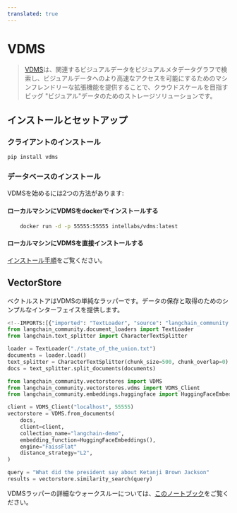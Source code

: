 ```yaml
---
translated: true
---
```


# VDMS

> [VDMS](https://github.com/IntelLabs/vdms/blob/master/README.md)は、関連するビジュアルデータをビジュアルメタデータグラフで検索し、ビジュアルデータへのより高速なアクセスを可能にするためのマシンフレンドリーな拡張機能を提供することで、クラウドスケールを目指すビッグ "ビジュアル"データのためのストレージソリューションです。

## インストールとセットアップ

### クライアントのインストール

```bash
pip install vdms
```

### データベースのインストール

VDMSを始めるには2つの方法があります:

#### ローカルマシンにVDMSをdockerでインストールする

```bash
    docker run -d -p 55555:55555 intellabs/vdms:latest
```

#### ローカルマシンにVDMSを直接インストールする

[インストール手順](https://github.com/IntelLabs/vdms/blob/master/INSTALL.md)をご覧ください。

## VectorStore

ベクトルストアはVDMSの単純なラッパーです。データの保存と取得のためのシンプルなインターフェイスを提供します。

```python
<!--IMPORTS:[{"imported": "TextLoader", "source": "langchain_community.document_loaders", "docs": "https://api.python.langchain.com/en/latest/document_loaders/langchain_community.document_loaders.text.TextLoader.html", "title": "VDMS"}, {"imported": "CharacterTextSplitter", "source": "langchain.text_splitter", "docs": "https://api.python.langchain.com/en/latest/character/langchain_text_splitters.character.CharacterTextSplitter.html", "title": "VDMS"}, {"imported": "VDMS", "source": "langchain_community.vectorstores", "docs": "https://api.python.langchain.com/en/latest/vectorstores/langchain_community.vectorstores.vdms.VDMS.html", "title": "VDMS"}, {"imported": "VDMS_Client", "source": "langchain_community.vectorstores.vdms", "docs": "https://api.python.langchain.com/en/latest/vectorstores/langchain_community.vectorstores.vdms.VDMS_Client.html", "title": "VDMS"}, {"imported": "HuggingFaceEmbeddings", "source": "langchain_community.embeddings.huggingface", "docs": "https://api.python.langchain.com/en/latest/embeddings/langchain_community.embeddings.huggingface.HuggingFaceEmbeddings.html", "title": "VDMS"}]-->
from langchain_community.document_loaders import TextLoader
from langchain.text_splitter import CharacterTextSplitter

loader = TextLoader("./state_of_the_union.txt")
documents = loader.load()
text_splitter = CharacterTextSplitter(chunk_size=500, chunk_overlap=0)
docs = text_splitter.split_documents(documents)

from langchain_community.vectorstores import VDMS
from langchain_community.vectorstores.vdms import VDMS_Client
from langchain_community.embeddings.huggingface import HuggingFaceEmbeddings

client = VDMS_Client("localhost", 55555)
vectorstore = VDMS.from_documents(
    docs,
    client=client,
    collection_name="langchain-demo",
    embedding_function=HuggingFaceEmbeddings(),
    engine="FaissFlat"
    distance_strategy="L2",
)

query = "What did the president say about Ketanji Brown Jackson"
results = vectorstore.similarity_search(query)
```

VDMSラッパーの詳細なウォークスルーについては、[このノートブック](/docs/integrations/vectorstores/vdms)をご覧ください。
